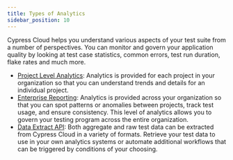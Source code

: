 ```yaml
---
title: Types of Analytics
sidebar_position: 10
---
```


Cypress Cloud helps you understand various aspects of your test suite from a number of perspectives.
You can monitor and govern your application quality by looking at test case statistics, common errors,
test run duration, flake rates and much more.

- [Project Level Analytics](/guides/cloud/analytics/project-analytics): Analytics is provided
  for each project in your organization so that you can understand trends and details for an
  individual project.
- [Enterprise Reporting](/guides/cloud/analytics/enterprise-reporting): Analytics is provided
  across your organization so that you can spot patterns or anomalies between projects, track test
  usage, and ensure consistency. This level of analytics allows you to govern your testing program
  across the entire organization.
- [Data Extract API](/guides/cloud/integrations/data-extract-api): Both aggregate and raw test data can
  be extracted from Cypress Cloud in a variety of formats. Retrieve your test data to use in your
  own analytics systems or automate additional workflows that can be triggered by conditions of your
  choosing.
